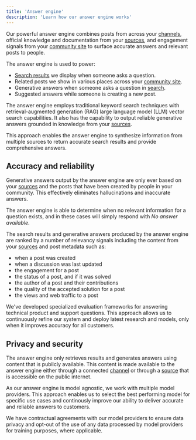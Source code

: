 ```yaml
---
title: 'Answer engine'
description: 'Learn how our answer engine works'
---
```


Our powerful answer engine combines posts from across your [channels](/channels), official knowledge and documentation from your [sources](/sources), and engagement signals from your [community site](/community-site) to surface accurate answers and relevant posts to people.

The answer engine is used to power:
- [Search results](/search) we display when someone asks a question.
- Related posts we show in various places across your [community site](/community-site).
- Generative answers when someone asks a question in [search](/search).
- Suggested answers while someone is creating a new post.

The answer engine employs traditional keyword search techniques with retrieval-augmented generation (RAG) large language model (LLM) vector search capabilities. It also has the capability to output reliable generative answers grounded in knowledge from your [sources](/sources).

This approach enables the answer engine to synthesize information from multiple sources to return accurate search results and provide comprehensive answers.

## Accuracy and reliability

Generative answers output by the answer engine are only ever based on your [sources](/sources) and the posts that have been created by people in your community. This effectively eliminates hallucinations and inaccurate answers.

The answer engine is able to determine when no relevant information for a question exists, and in these cases will simply respond with _No answer available_.

The search results and generative answers produced by the answer engine are ranked by a number of relevancy signals including the content from your [sources](/sources) and post metadata such as:
- when a post was created
- when a discussion was last updated
- the engagement for a post
- the status of a post, and if it was solved
- the author of a post and their contributions
- the quality of the accepted solution for a post
- the views and web traffic to a post

We've developed specialized evaluation frameworks for answering technical product  and support questions. This approach allows us to continuously refine our system and deploy latest research and models, only when it improves accuracy for all customers.

## Privacy and security

The answer engine only retrieves results and generates answers using content that is publicly available. This content is made available to the answer engine either through a connected [channel](/channels) or through a [source](/source) that is accessible on the public internet.

As our answer engine is model agnostic, we work with multiple model providers. This approach enables us to select the best performing model for specific use cases and continously improve our ability to deliver accurate and reliable answers to customers.

We have contractual agreements with our model providers to ensure data privacy and opt-out of the use of any data processed by model providers for training purposes, where applicable.